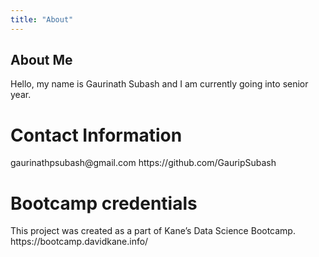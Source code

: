 ```yaml
---
title: "About"
---
```


## About Me 

Hello, my name is Gaurinath Subash and I am currently going into senior year.

# Contact Information

gaurinathpsubash@gmail.com
https://github.com/GauripSubash 

# Bootcamp credentials

This project was created as a part of Kane's Data Science Bootcamp.
https://bootcamp.davidkane.info/ 
